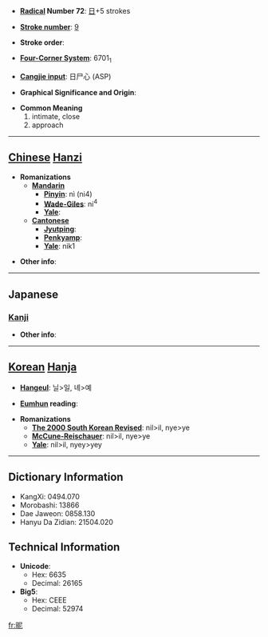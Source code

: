 * '''[[Wiktionary:Chinese radical index| Radical]] Number 72''': [[Wiktionary:Chinese radical index 日|日]]+5 strokes

* '''[[Wiktionary:Chinese total strokes index|Stroke number]]''': [[Wiktionary:Chinese total strokes index 9|9]]

* '''Stroke order''': 

* '''[[Wiktionary:Chinese four corner index|Four-Corner System]]''': 6701<sub>1</sub>

* '''[[Wiktionary:Chinese Cangjie index|Cangjie input]]''': 日尸心 (ASP)

* '''Graphical Significance and Origin''': 

* '''Common Meaning'''
*#intimate, close
*# approach


----

== [[Chinese]] [[Hanzi]] ==

* '''Romanizations'''
** '''[[Mandarin]]'''
*** '''[[Pinyin]]''': nì (ni4)
*** '''[[Wade-Giles]]''': ni<sup>4</sup>
*** '''[[Yale]]''': 
** '''[[Cantonese]]'''
*** '''[[Jyutping]]''':
*** '''[[Penkyamp]]''': 
*** '''[[Yale]]''': nik1

* '''Other info''': 

----

==Japanese==
===[[Kanji]]===
{{kanji|on readings=[[じつ]] (jitsu), [[しょく]] (shoku)|kun readings=[[ちかずく]] (chikazuku)}}

* '''Other info''':  

----

== [[Korean]] [[Hanja]] ==

* '''[[Hangeul]]''': 닐>일, 녜>예

* '''[[Eumhun]] reading''': 

* '''Romanizations'''
** '''[[The 2000 South Korean Revised Romanization|The 2000 South Korean Revised]]''': nil>il, nye>ye
** '''[[McCune-Reischauer]]''': nil>il, nye>ye
** '''[[Yale]]''': nil>il, nyey>yey

----

== Dictionary Information ==

* KangXi: 0494.070
* Morobashi: 13866
* Dae Jaweon: 0858.130
* Hanyu Da Zidian: 21504.020

== Technical Information ==

* '''Unicode''':
** Hex: 6635
** Decimal: 26165
* '''Big5''':
** Hex: CEEE
** Decimal: 52974

[[fr:昵]]